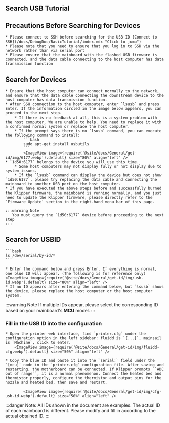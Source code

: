 ## Search USB Tutorial

## Precautions Before Searching for Devices

    * Please connect to SSH before searching for the USB ID [Connect to SSH](/docs/DebugDoc/BasicTutorial/index.mdx "Click to jump")
    * Please note that you need to ensure that you log in to SSH via the network rather than via serial port
    * Please ensure that the mainboard with the flashed USB firmware is connected, and the data cable connecting to the host computer has data transmission function

## Search for Devices
    * Ensure that the host computer can connect normally to the network, and ensure that the data cable connecting the downstream device to the host computer has data transmission function.
    * After SSH connection to the host computer, enter `lsusb` and press Enter. If the information circled in the image below appears, you can proceed to the next step.
        * If there is no feedback at all, this is a system problem with the host computer. We are unable to help. You need to replace it with a confirmed normal system or replace the host computer.
        * If the prompt says there is no `lsusb` command, you can execute the following command to install:
            ```bash
            sudo apt-get install usbutils
            ```
            <ImageView image={require('@site/docs/General/get-id/img/6177.webp').default} size="80%" align="left" /> 
    * `1d50:6177` belongs to the device you will use this time.
        * Some host computers may not display fully or not display due to system issues.
        * If the `lsusb` command can display the device but does not show `1d50:6177`, please try replacing the data cable and connecting the mainboard to another USB port on the host computer.
    * If you have executed the above steps before and successfully burned the Klipper firmware, the mainboard is running normally, and you just need to update the Klipper firmware, please directly refer to the `Firmware Update` section in the right-hand menu bar of this page.

    :::warning Note
       You must query the `1d50:6177` device before proceeding to the next step
    :::

## Search for USBID

    ```bash
    ls /dev/serial/by-id/*
    ```

    * Enter the command below and press Enter. If everything is normal, one blue ID will appear. (The following is for reference only)
    <ImageView image={require('@site/docs/General/get-id/img/usb-id.webp').default} size="80%" align="left" />
    * If no ID appears after entering the command below, but `lsusb` shows the device, please replace the host computer or the host computer system.


:::warning Note
If multiple IDs appear, please select the corresponding ID based on your mainboard's **MCU** model.
:::

### Fill in the USB ID into the configuration

    * Open the printer web interface, find `printer.cfg` under the configuration option in the left sidebar: fluidd is `{...}`, mainsail is `Machine`, click to enter.
        <ImageView image={require('@site/docs/General/get-id/img/fluidd-cfg.webp').default} size="50%" align="left" />

    * Copy the blue ID and paste it into the `serial:` field under the `[mcu]` node in the `printer.cfg` configuration file. After saving and restarting, the motherboard can be connected. If Klipper prompts ``ADC out of range``, it is a normal phenomenon. Connect the heated bed and thermistor properly, configure the thermistor and output pins for the nozzle and heated bed, then save and restart.
        
            <ImageView image={require('@site/docs/General/get-id/img/cfg-usb-id.webp').default} size="50%" align="left" />

:::danger
Note: All IDs shown in the document are examples. The actual ID of each mainboard is different. Please modify and fill in according to the actual obtained ID.
:::
